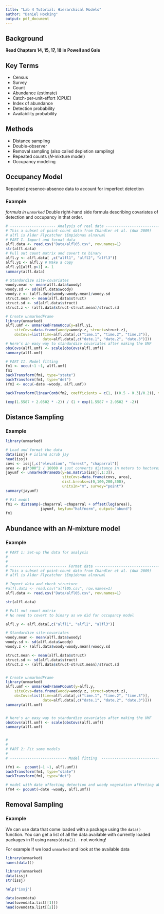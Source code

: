 ---
title: "Lab 4 Tutorial: Hierarchical Models"
author: "Daniel Hocking"
output: pdf_document
---

## Background

**Read Chapters 14, 15, 17, 18 in Powell and Gale**

## Key Terms

* Census
* Survey
* Count
* Abundance (estimate)
* Catch-per-unit-effort (CPUE)
* Index of abundance
* Detection probability
* Availability probability

## Methods

* Distance sampling
* Double-observer
* Removal sampling (also called depletion sampling)
* Repeated counts (*N*-mixture model)
* Occupancy modeling

## Occupancy Model

Repeated presence-absence data to account for imperfect detection

### Example

*formula in `unmarked`*
Double right-hand side formula describing covariates of detection and occupancy in that order.

```{r}
# --------------------- Analysis of real data ----------------------------
# This a subset of point-count data from Chandler et al. (Auk 2009)
# alfl is Alder Flycatcher (Empidonax alnorum)
# PART I. Import and format data
alfl.data <- read.csv("Data/alfl05.csv", row.names=1)
str(alfl.data)
# Pull out count matrix and covert to binary
alfl.y <- alfl.data[ ,c("alfl1", "alfl2", "alfl3")]
alfl.y1 <- alfl.y # Make a copy
alfl.y1[alfl.y>1] <- 1
summary(alfl.data)

# Standardize site-covariates
woody.mean <- mean(alfl.data$woody)
woody.sd <- sd(alfl.data$woody)
woody.z <- (alfl.data$woody-woody.mean)/woody.sd
struct.mean <- mean(alfl.data$struct)
struct.sd <- sd(alfl.data$struct)
struct.z <- (alfl.data$struct-struct.mean)/struct.sd

# Create unmarkedFrame
library(unmarked)
alfl.umf <- unmarkedFrameOccu(y=alfl.y1,
    siteCovs=data.frame(woody=woody.z, struct=struct.z),
    obsCovs=list(time=alfl.data[,c("time.1", "time.2", "time.3")],
                 date=alfl.data[,c("date.1", "date.2", "date.3")]))
# Here’s an easy way to standardize covariates after making the UMF
obsCovs(alfl.umf) <- scale(obsCovs(alfl.umf))
summary(alfl.umf)

# PART II. Model fitting
fm1 <- occu(~1 ~1, alfl.umf)
fm1
backTransform(fm1, type="state")
backTransform(fm1, type="det")
(fm2 <- occu(~date ~woody, alfl.umf))

```

```{r}
backTransform(linearComb(fm2, coefficients = c(1, ((0.5 - 0.3)/0.2)), type = "state"))

(exp(1.5587 + 2.0502 * -2)) / (1 + exp(1.5587 + 2.0502 * -2))

```


## Distance Sampling

### Example

```{r}
library(unmarked)

# Load and format the data
data(issj) # island scrub jay
head(issj)
covs <- issj[,c("elevation", "forest", "chaparral")]
area <- pi*300^2 / 10000 # just converts distance in meters to hectares
jayumf <- unmarkedFrameDS(y=as.matrix(issj[,1:3]),
                          siteCovs=data.frame(covs, area),
                          dist.breaks=c(0,100,200,300),
                          unitsIn="m", survey="point")
summary(jayumf)

# Fit model
fm1 <- distsamp(~chaparral ~chaparral + offset(log(area)),
                jayumf, keyfun="halfnorm", output="abund")
fm1
```


## Abundance with an *N*-mixture model

### Example

```{r}
# PART 1: Set-up the data for analysis
#
#
# -------------------------- Format data ---------------------------------
# This a subset of point-count data from Chandler et al. (Auk 2009)
# alfl is Alder Flycatcher (Empidonax alnorum)

# Import data and check structure
#alfl.data <- read.csv("alfl05.csv", row.names=1)
alfl.data <- read.csv("Data/alfl05.csv", row.names=1)

str(alfl.data)

# Pull out count matrix 
# No need to covert to binary as we did for occupancy model

alfl.y <- alfl.data[,c("alfl1", "alfl2", "alfl3")]

# Standardize site-covariates
woody.mean <- mean(alfl.data$woody)
woody.sd <- sd(alfl.data$woody)
woody.z <- (alfl.data$woody-woody.mean)/woody.sd

struct.mean <- mean(alfl.data$struct)
struct.sd <- sd(alfl.data$struct)
struct.z <- (alfl.data$struct-struct.mean)/struct.sd


# Create unmarkedFrame
library(unmarked)
alfl.umf <- unmarkedFramePCount(y=alfl.y,
    siteCovs=data.frame(woody=woody.z, struct=struct.z),
    obsCovs=list(time=alfl.data[,c("time.1", "time.2", "time.3")],
                 date=alfl.data[,c("date.1", "date.2", "date.3")]))
summary(alfl.umf)


# Here's an easy way to standardize covariates after making the UMF
obsCovs(alfl.umf) <- scale(obsCovs(alfl.umf))
summary(alfl.umf)


#
#
# PART 2: Fit some models
#
# -------------------------- Model fitting  -----------------------------

(fm1 <-  pcount(~1 ~1, alfl.umf))
backTransform(fm1, type="state")
backTransform(fm1, type="det")

# model with date affecting detection and woody vegetation affecting abundance
(fm4 <- pcount(~date ~woody, alfl.umf))
```

## Removal Sampling

### Example

We can use data that come loaded with a package using the `data()` function. You can get a list of all the data available with currently loaded packages in R using `names(data())`. - not working!

For example if we load `unmarked` and look at the available data

```{r, message=FALSE, warning=FALSE}
library(unmarked)
names(data())
```

```{r}
library(unmarked)
data(issj)
str(issj)

help("issj")

data(ovendata)
head(ovendata.list[[1]])
head(ovendata.list[[2]])
```





